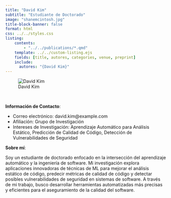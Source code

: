 ```yaml
---
title: "David Kim"
subtitle: "Estudiante de Doctorado"
image: "shanemcintosh.jpg"
title-block-banner: false
format: html
css: ../../styles.css
listing:
    contents:
        - "../../publications/*.qmd"
    template: ../../custom-listing.ejs
    fields: [title, autores, categories, venue, preprint]
    include:
      autores: "{David Kim}"
---
```


::: {.profile-image}
![David Kim](shanemcintosh.jpg "David Kim")
:::
<br>

**Información de Contacto**:

- Correo electrónico: david.kim@example.com   
- Afiliación: Grupo de Investigación
- Intereses de Investigación: Aprendizaje Automático para Análisis Estático, Predicción de Calidad de Código, Detección de Vulnerabilidades de Seguridad

**Sobre mí**:

Soy un estudiante de doctorado enfocado en la intersección del aprendizaje automático y la ingeniería de software. Mi investigación explora aplicaciones innovadoras de técnicas de ML para mejorar el análisis estático de código, predecir métricas de calidad de código y detectar posibles vulnerabilidades de seguridad en sistemas de software. A través de mi trabajo, busco desarrollar herramientas automatizadas más precisas y eficientes para el aseguramiento de la calidad del software.
